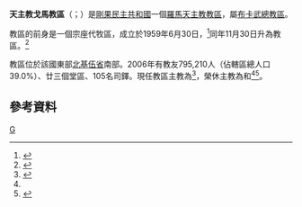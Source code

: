 {{Refimprove|time=2019-08-07T19:26:49+00:00}}
{{Infobox Roman Catholic diocese
|Roman Catholic Diocese of = 天主教戈馬教區
|Latin name of diocese = Dioecesis Gomaënsis
|image =
|caption =
|location = [[剛果民主共和國|剛果民主共和國]]
|territory =
|population = 795,210
|rite = 拉丁禮
|patron =
|province = 布卡武
|established = 1959年
|cathedral =
|co-cathedral =
|leadership = 主教
|website =
|pope = {{incumbent pope}}
|ordinary = {{link-de|威廉·恩甘比-恩岡熱勒|Willy Ngumbi Ngengele}}
|coadjutor bishop =
|auxiliary =
|emeritus = {{link-de|福斯坦·恩加比|Faustin Ngabu}}<br />{{link-de|戴非洛·凯伯依-鲁本内卡|Théophile Kaboy Ruboneka}}
}}

'''天主教戈馬教區'''（{{lang-la|Dioecesis Gomaënsis}}；{{lang-fr|Diocèse de Goma}}）是[[剛果民主共和國|剛果民主共和國]]一個[[羅馬天主教|羅馬天主教]][[教區|教區]]，屬[[天主教布卡武總教區|布卡武總教區]]。

教區的前身是一個宗座代牧區，成立於1959年6月30日，<ref>{{cite journal
|journal=[[宗座公報|宗座公報]]
|publisher=梵蒂岡出版社
|date=1960年
|volume=52
|title=''Qui hominum''
|page=70
|url=http://www.vatican.va/archive/aas/documents/AAS%2052%20%5B1960%5D%20-%20ocr.pdf
|access-date=2014-01-07
|archive-date=2016-04-09
|archive-url=https://web.archive.org/web/20160409030818/http://www.vatican.va/archive/aas/documents/AAS%2052%20%5B1960%5D%20-%20ocr.pdf
|dead-url=no
}}</ref>同年11月30日升為教區。<ref>{{cite journal
|journal=[[宗座公報|宗座公報]]
|publisher=梵蒂岡出版社
|date=1960年
|volume=52
|title=''Cum parvulum''
|page=372
|url=http://www.vatican.va/archive/aas/documents/AAS%2052%20%5B1960%5D%20-%20ocr.pdf
|access-date=2014-01-07
|archive-date=2016-04-09
|archive-url=https://web.archive.org/web/20160409030818/http://www.vatican.va/archive/aas/documents/AAS%2052%20%5B1960%5D%20-%20ocr.pdf
|dead-url=no
}}</ref>

教區位於該國東部[[北基伍省|北基伍省]]南部。2006年有教友795,210人（佔轄區總人口39.0%）、廿三個堂區、105名司鐸。現任教區主教為{{link-de|威廉·恩甘比-恩岡熱勒|Willy Ngumbi Ngengele}}<ref name="Vatican20190423">{{cite press release |title=Resignations and Appointments, 23.04.2019 |url=https://press.vatican.va/content/salastampa/en/bollettino/pubblico/2019/04/23/190423a.html |publisher=Holy See Press Office |accessdate=2019-08-07 |archiveurl=https://web.archive.org/web/20190807190906/https://press.vatican.va/content/salastampa/en/bollettino/pubblico/2019/04/23/190423a.html |archivedate=2019-08-07 |language=en |date=2019-04-23 |dead-url=no }}</ref>，榮休主教為{{link-de|福斯坦·恩加比|Faustin Ngabu}}和{{link-de|戴非洛·凯伯依-鲁本内卡|Théophile Kaboy Ruboneka}}<ref name="Vatican20190423" /><ref>{{cite press release |title=RINUNCE E NOMINE, 18.03.2010 |url=https://press.vatican.va/content/salastampa/it/bollettino/pubblico/2010/03/18/0153/00371.html |publisher=Sala Stampa della Santa Sede |accessdate=2019-08-07 |archiveurl=https://web.archive.org/web/20190807191323/https://press.vatican.va/content/salastampa/it/bollettino/pubblico/2010/03/18/0153/00371.html |archivedate=2019-08-07 |language=it |date=2010-03-18 |dead-url=no }}</ref>。

==參考資料==
{{reflist}}
{{剛果民主共和國天主教教區}}
[[Category:剛果民主共和國天主教教區|G]]